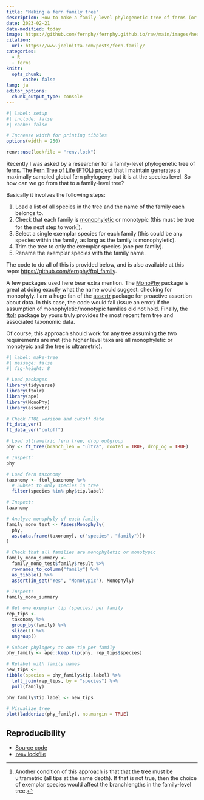 ```yaml
---
title: "Making a fern family tree"
description: How to make a family-level phylogenetic tree of ferns (or anything else)
date: 2023-02-21
date-modified: today
image: https://github.com/fernphy/fernphy.github.io/raw/main/images/header_ferns.png
citation:
  url: https://www.joelnitta.com/posts/fern-family/
categories:
  - R
  - ferns
knitr:
  opts_chunk: 
      cache: false
lang: ja
editor_options: 
  chunk_output_type: console
---
```


```r
#| label: setup
#| include: false
#| cache: false

# Increase width for printing tibbles
options(width = 250)

renv::use(lockfile = "renv.lock")
```

Recently I was asked by a researcher for a family-level phylogenetic tree of ferns. The [Fern Tree of Life (FTOL) project](https://fernphy.github.io/) that I maintain generates a maximally sampled global fern phylogeny, but it is at the species level. So how can we go from that to a family-level tree?

Basically it involves the following steps:

1. Load a list of all species in the tree and the name of the family each belongs to.
2. Check that each family is [monophyletic](https://en.wikipedia.org/wiki/Monophyly) or monotypic (this must be true for the next step to work^[Another condition of this approach is that that the tree must be ultrametric (all tips at the same depth). If that is not true, then the choice of exemplar species would affect the branchlengths in the family-level tree.]).
3. Select a single exemplar species for each family (this could be any species within the family, as long as the family is monophyletic).
4. Trim the tree to only the exemplar species (one per family).
5. Rename the exemplar species with the family name.

The code to do all of this is provided below, and is also available at this repo: [https://github.com/fernphy/ftol_family](https://github.com/fernphy/ftol_family).

A few packages used here bear extra mention. The [MonoPhy](https://github.com/oschwery/MonoPhy) package is great at doing exactly what the name would suggest: checking for monophyly. I am a huge fan of the [assertr](https://github.com/ropensci/assertr) package for proactive assertion about data. In this case, the code would fail (issue an error) if the assumption of monophyletic/monotypic families did not hold. Finally, the [ftolr](https://github.com/fernphy/ftolr) package by yours truly provides the most recent fern tree and associated taxonomic data. 

Of course, this approach should work for any tree assuming the two requirements are met (the higher level taxa are all monophyletic or monotypic and the tree is ultrametric).

```r
#| label: make-tree
#| message: false
#| fig-height: 8

# Load packages
library(tidyverse)
library(ftolr)
library(ape)
library(MonoPhy)
library(assertr)

# Check FTOL version and cutoff date
ft_data_ver()
ft_data_ver("cutoff")

# Load ultrametric fern tree, drop outgroup
phy <- ft_tree(branch_len = "ultra", rooted = TRUE, drop_og = TRUE)

# Inspect:
phy

# Load fern taxonomy
taxonomy <- ftol_taxonomy %>%
  # Subset to only species in tree
  filter(species %in% phy$tip.label)

# Inspect:
taxonomy

# Analyze monophyly of each family
family_mono_test <- AssessMonophyly(
  phy,
  as.data.frame(taxonomy[, c("species", "family")])
)

# Check that all families are monophyletic or monotypic
family_mono_summary <-
  family_mono_test$family$result %>%
  rownames_to_column("family") %>%
  as_tibble() %>%
  assert(in_set("Yes", "Monotypic"), Monophyly)

# Inspect:
family_mono_summary

# Get one exemplar tip (species) per family
rep_tips <-
  taxonomy %>%
  group_by(family) %>%
  slice(1) %>%
  ungroup()

# Subset phylogeny to one tip per family
phy_family <- ape::keep.tip(phy, rep_tips$species)

# Relabel with family names
new_tips <-
tibble(species = phy_family$tip.label) %>%
  left_join(rep_tips, by = "species") %>%
  pull(family)

phy_family$tip.label <- new_tips

# Visualize tree
plot(ladderize(phy_family), no.margin = TRUE)
```

## Reproducibility {.appendix}

- [Source code](https://github.com/joelnitta/joelnitta-home/tree/main/posts/2023-02-21_fern-family-tree/index.ja.qmd)
- [`renv` lockfile](https://github.com/joelnitta/joelnitta-home/tree/main/posts/2023-02-21_fern-family-tree/renv.lock)
